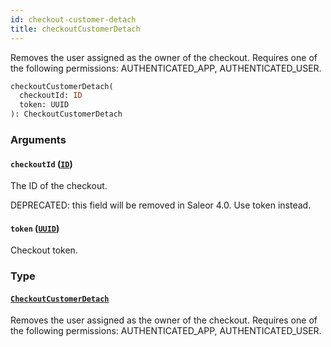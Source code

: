 ```yaml
---
id: checkout-customer-detach
title: checkoutCustomerDetach
---
```


Removes the user assigned as the owner of the checkout. Requires one of the following permissions: AUTHENTICATED_APP, AUTHENTICATED_USER.

```graphql
checkoutCustomerDetach(
  checkoutId: ID
  token: UUID
): CheckoutCustomerDetach
```

### Arguments

#### `checkoutId` ([`ID`](../../../developer/api-reference/scalars/id))

The ID of the checkout.

DEPRECATED: this field will be removed in Saleor 4.0. Use token instead.

#### `token` ([`UUID`](../../../developer/api-reference/scalars/uuid))

Checkout token.

### Type

#### [`CheckoutCustomerDetach`](../../../developer/api-reference/objects/checkout-customer-detach)

Removes the user assigned as the owner of the checkout. Requires one of the following permissions: AUTHENTICATED_APP, AUTHENTICATED_USER.
